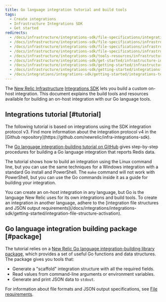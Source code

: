 ```yaml
---
title: Go language integration tutorial and build tools
tags:
  - Create integrations
  - Infrastructure Integrations SDK
  - Get started
redirects:
  - /docs/infrastructure/integrations-sdk/file-specifications/integration-building-tools
  - /docs/infrastructure/integrations-sdk/file-specifications/infrastructure-integration-building-tools-resources
  - /docs/infrastructure/integrations-sdk/file-specifications/infrastructure-integration-building-resources-tutorials
  - /docs/infrastructure/integrations-sdk/file-specifications/infrastructure-integration-building-resources
  - /docs/infrastructure/integrations-sdk/tools-resources/infrastructure-integration-building-resources
  - /docs/infrastructure/integrations-sdk/get-started/infrastructure-integration-building-resources
  - /docs/infrastructure/integrations-sdk/getting-started/infrastructure-integration-building-resources
  - /docs/infrastructure/integrations-sdk/getting-started/integrations-tutorials-build-resources
  - /docs/integrations/integrations-sdk/getting-started/integrations-tutorials-build-resources
---
```


The [New Relic Infrastructure](/docs/infrastructure/new-relic-infrastructure/getting-started/introduction-new-relic-infrastructure) [Integrations SDK](/docs/infrastructure/integrations-sdk/get-started/intro-infrastructure-integrations-sdk) lets you build a custom on-host integration. This document explains the build tools and resources available for building an on-host integration with our Go language tools.

## Integrations tutorial [#tutorial]

<Callout variant="important">
  The following tutorial is based on integrations using the SDK integration protocol v3.  
  Find more information about the integration protocol v4 in the [Github repository](https://github.com/newrelic/infra-integrations-sdk).
</Callout>

The [Go language integration-building tutorial on GitHub](https://github.com/newrelic/infra-integrations-sdk/blob/master/docs/tutorial.md) gives step-by-step procedures for building a Go language integration that reports Redis data.

The tutorial shows how to build an integration using the Linux command line, but you can use the same techniques for a Windows integration with a standard Go install and PowerShell. The `make` command will not work with PowerShell, but you can use the Go commands inside it as a guide for building your integration.

<Callout variant="tip">
  You can create an on-host integration in any language, but Go is the language New Relic uses for its own integrations and build tools. To create an integration in another language, adhere to the [integration file structures and JSON output requirements](/docs/integrations/integrations-sdk/getting-started/integration-file-structure-activation).
</Callout>

## Go language integration building package [#package]

The tutorial relies on a [New Relic Go language integration-building library package](https://godoc.org/github.com/newrelic/infra-integrations-sdk), which provides a set of useful Go functions and data structures. The package gives you tools that:

* Generate a "scaffold" integration structure with all the required fields.
* Read values from command-line arguments or environment variables.
* Generate and print JSON data to `stdout`.

For information about file formats and JSON output specifications, see [File requirements](/docs/integrations/integrations-sdk/getting-started/integration-file-structure-activation).
